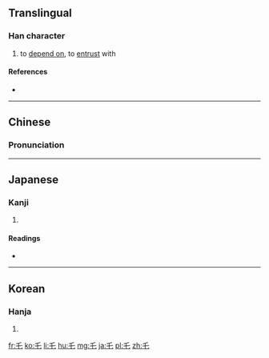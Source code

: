 {{also|虐|托}}<!-- may be replaced by zh-forms -->
==Translingual==

===Han character===
{{Han char|rn=4|rad=丿|as=02|sn=3|four=20714|canj=HP|ids=⿱丿七}}

# to [[depend on]], to [[entrust]] with

====References====
* {{Han ref|kx=0082.020|dkj=00120|dj=0165.080|hdz=10032.010|uh=4E47|ud=20039|bh=C947|bd=51527}}

----

==Chinese==
{{zh-hanzi-box|[[乇]]}}

===Pronunciation===
{{zh-pron
|m=tuō,zhé
|c=tok3,zaak6
|mc=
|oc=y
|ma=
|cat=v
}}

----

==Japanese==

===Kanji===
{{ja-kanji|grade=|rs=丿02}}

# {{defn|lang=ja|sort=丿02}}

====Readings====
* {{ja-readings|on=[[たく]] (taku), [[ちゃく]] (chaku)|kun=}}

----

==Korean==

===Hanja===
{{ko-hanja|hangeul=적|rv=jeok|mr=chŏk}}

# {{defn|lang=ko|sort=丿02}}

[[fr:乇]]
[[ko:乇]]
[[li:乇]]
[[hu:乇]]
[[mg:乇]]
[[ja:乇]]
[[pl:乇]]
[[zh:乇]]